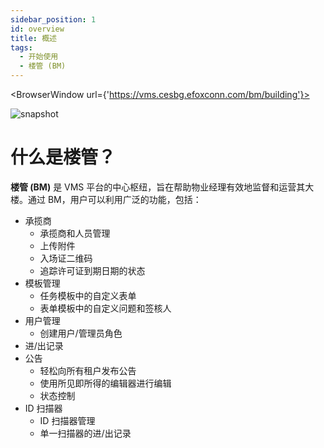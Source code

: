 ---
sidebar_position: 1
id: overview
title: 概述
tags:
  - 开始使用
  - 楼管 (BM)
---


<BrowserWindow url={'https://vms.cesbg.efoxconn.com/bm/building'}>

![snapshot](../assets/bm/bm-overview-zh-hant.png)

</BrowserWindow>

# 什么是楼管？

**楼管 (BM)** 是 VMS 平台的中心枢纽，旨在帮助物业经理有效地监督和运营其大楼。通过 BM，用户可以利用广泛的功能，包括：

- 承揽商
  - 承揽商和人员管理
  - 上传附件
  - 入场证二维码
  - 追踪许可证到期日期的状态
- 模板管理
  - 任务模板中的自定义表单
  - 表单模板中的自定义问题和签核人
- 用户管理
  - 创建用户/管理员角色
- 进/出记录
- 公告
  - 轻松向所有租户发布公告
  - 使用所见即所得的编辑器进行编辑
  - 状态控制
- ID 扫描器
  - ID 扫描器管理
  - 单一扫描器的进/出记录
